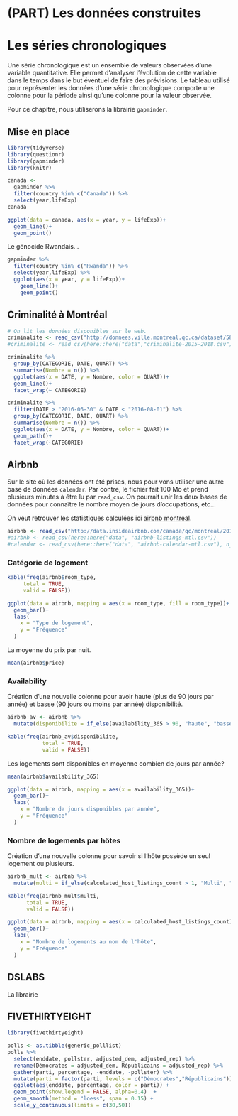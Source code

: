 # (PART) Les données construites {-}

# Les séries chronologiques {#serieschronologiques}

Une série chronologique est un ensemble de valeurs observées d’une variable quantitative.
Elle permet d’analyser l’évolution de cette variable dans le temps dans le but éventuel de faire des prévisions.
Le tableau utilisé pour représenter les données d’une série chronologique comporte une colonne pour la période ainsi qu’une colonne pour la valeur observée.

Pour ce chapitre, nous utiliserons la librairie `gapminder`.

## Mise en place

```r
library(tidyverse)
library(questionr)
library(gapminder)
library(knitr)
```

```r
canada <- 
  gapminder %>% 
  filter(country %in% c("Canada")) %>%
  select(year,lifeExp)
canada
```

```r
ggplot(data = canada, aes(x = year, y = lifeExp))+
  geom_line()+
  geom_point()
```

Le génocide Rwandais...

```r
gapminder %>% 
  filter(country %in% c("Rwanda")) %>%
  select(year,lifeExp) %>%
  ggplot(aes(x = year, y = lifeExp))+
    geom_line()+
    geom_point()
```


## Criminalité à Montréal

```r
# On lit les données disponibles sur le web.
criminalite <- read_csv("http://donnees.ville.montreal.qc.ca/dataset/5829b5b0-ea6f-476f-be94-bc2b8797769a/resource/c6f482bf-bf0f-4960-8b2f-9982c211addd/download/interventionscitoyendo.csv", locale = locale(encoding = 'ISO-8859-1'))
#criminalite <- read_csv(here::here("data","criminalite-2015-2018.csv"), locale = locale(encoding = 'ISO-8859-1'))
```

```r
criminalite %>%
  group_by(CATEGORIE, DATE, QUART) %>%
  summarise(Nombre = n()) %>%
  ggplot(aes(x = DATE, y = Nombre, color = QUART))+
  geom_line()+
  facet_wrap(~ CATEGORIE)
```

```r
criminalite %>%
  filter(DATE > "2016-06-30" & DATE < "2016-08-01") %>%
  group_by(CATEGORIE, DATE, QUART) %>%
  summarise(Nombre = n()) %>%
  ggplot(aes(x = DATE, y = Nombre, color = QUART))+
  geom_path()+
  facet_wrap(~CATEGORIE)
```

## Airbnb

Sur le site où les données ont été prises, nous pour vons utiliser une autre base de données `calendar`. Par contre, le fichier fait 100 Mo et prend plusieurs minutes à être lu par `read_csv`. On pourrait unir les deux bases de données pour connaître le nombre moyen de jours d'occupations, etc...

On veut retrouver les statistiques calculées ici [airbnb montreal](http://insideairbnb.com/montreal/).

```r
airbnb <- read_csv("http://data.insideairbnb.com/canada/qc/montreal/2016-05-04/visualisations/listings.csv")
#airbnb <- read_csv(here::here("data", "airbnb-listings-mtl.csv"))
#calendar <- read_csv(here::here("data", "airbnb-calendar-mtl.csv"), n_max = 526400)
```


### Catégorie de logement

```r
kable(freq(airbnb$room_type,
     total = TRUE,
     valid = FALSE))
```


```r
ggplot(data = airbnb, mapping = aes(x = room_type, fill = room_type))+
  geom_bar()+
  labs(
    x = "Type de logement",
    y = "Fréquence"
  )
```

La moyenne du prix par nuit.

```r
mean(airbnb$price)
```

### Availability

Création d'une nouvelle colonne pour avoir haute (plus de 90 jours par année) et basse (90 jours ou moins par année) disponibilité.

```r
airbnb_av <- airbnb %>%
  mutate(disponibilite = if_else(availability_365 > 90, "haute", "basse"))
```

```r
kable(freq(airbnb_av$disponibilite,
           total = TRUE,
           valid = FALSE))
```

Les logements sont disponibles en moyenne combien de jours par année?

```r
mean(airbnb$availability_365)
```


```r
ggplot(data = airbnb, mapping = aes(x = availability_365))+
  geom_bar()+
  labs(
    x = "Nombre de jours disponibles par année",
    y = "Fréquence"
  )
```

### Nombre de logements par hôtes

Création d'une nouvelle colonne pour savoir si l'hôte possède un seul logement ou plusieurs.

```r
airbnb_mult <- airbnb %>%
  mutate(multi = if_else(calculated_host_listings_count > 1, "Multi", "Unique"))
```

```r
kable(freq(airbnb_mult$multi,
      total = TRUE,
      valid = FALSE))
```


```r
ggplot(data = airbnb, mapping = aes(x = calculated_host_listings_count))+
  geom_bar()+
  labs(
    x = "Nombre de logements au nom de l'hôte",
    y = "Fréquence"
  )
```

## DSLABS

La librairie 

## FIVETHIRTYEIGHT

```r
library(fivethirtyeight)
```


```r
polls <- as.tibble(generic_polllist)
polls %>%
  select(enddate, pollster, adjusted_dem, adjusted_rep) %>%
  rename(Démocrates = adjusted_dem, Républicains = adjusted_rep) %>%
  gather(parti, percentage, -enddate, -pollster) %>%
  mutate(parti = factor(parti, levels = c("Démocrates","Républicains"))) %>%
  ggplot(aes(enddate, percentage, color = parti)) +  
  geom_point(show.legend = FALSE, alpha=0.4)  + 
  geom_smooth(method = "loess", span = 0.15) +
  scale_y_continuous(limits = c(30,50))
```

